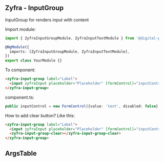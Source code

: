 
## Zyfra - InputGroup

<Subtitle>InputGroup for renders input with content</Subtitle>

Import module:

```typescript
import { ZyfraInputGroupModule, ZyfraInputTextModule } from '@digital-plant/zyfra-components';

@NgModule({
  imports: [ZyfraInputGroupModule, ZyfraInputTextModule],
})
export class YourModule {}
```

To component:

```html
<zyfra-input-group label="Label">
  <input zyfraInput placeholder="Placeholder" [formControl]="inputControl" />
</zyfra-input-group>
```

component.ts:

```ts
public inputControl = new FormControl({value: 'text', disabled: false}, Validators.required);
```

How to add clear button?
Like this:

```html
<zyfra-input-group label="Label">
  <input zyfraInput placeholder="Placeholder" [formControl]="inputControl" />
  <zyfra-input-group-clear></zyfra-input-group-clear>
</zyfra-input-group>
```


## ArgsTable

<ArgsTable of={ZyfraInputGroupComponent} />
